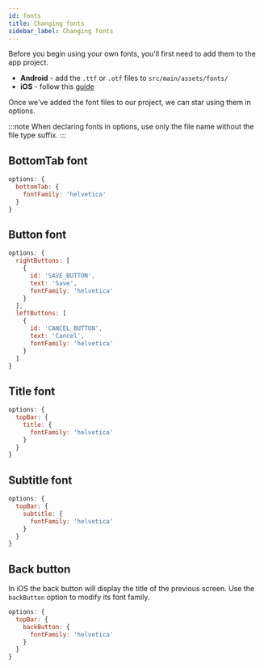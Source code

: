 ```yaml
---
id: fonts
title: Changing fonts
sidebar_label: Changing fonts
---
```


Before you begin using your own fonts, you'll first need to add them to the app project.

* **Android** - add the `.ttf` or `.otf` files to `src/main/assets/fonts/`
* **iOS** - follow this [guide](https://medium.com/react-native-training/react-native-custom-fonts-ccc9aacf9e5e)

Once we've added the font files to our project, we can star using them in options.

:::note
When declaring fonts in options, use only the file name without the file type suffix.
:::

## BottomTab font

```js
options: {
  bottomTab: {
    fontFamily: 'helvetica'
  }
}
```

## Button font

```js
options: {
  rightButtons: [
    {
      id: 'SAVE_BUTTON',
      text: 'Save',
      fontFamily: 'helvetica'
    }
  ],
  leftButtons: [
    {
      id: 'CANCEL_BUTTON',
      text: 'Cancel',
      fontFamily: 'helvetica'
    }
  ]
}
```

## Title font

```js
options: {
  topBar: {
    title: {
      fontFamily: 'helvetica'
    }
  }
}
```

## Subtitle font

```js
options: {
  topBar: {
    subtitle: {
      fontFamily: 'helvetica'
    }
  }
}
```

## Back button

In iOS the back button will display the title of the previous screen. Use the `backButton` option to modify its font family.

```js
options: {
  topBar: {
    backButton: {
      fontFamily: 'helvetica'
    }
  }
}
```

